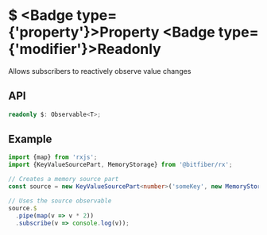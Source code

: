 
# $ <Badge type={'property'}>Property</Badge> <Badge type={'modifier'}>Readonly</Badge>

Allows subscribers to reactively observe value changes

## API

```ts copy
readonly $: Observable<T>;
```

## Example

```ts copy
import {map} from 'rxjs';
import {KeyValueSourcePart, MemoryStorage} from '@bitfiber/rx';

// Creates a memory source part
const source = new KeyValueSourcePart<number>('someKey', new MemoryStorage());

// Uses the source observable
source.$
  .pipe(map(v => v * 2))
  .subscribe(v => console.log(v));
```

